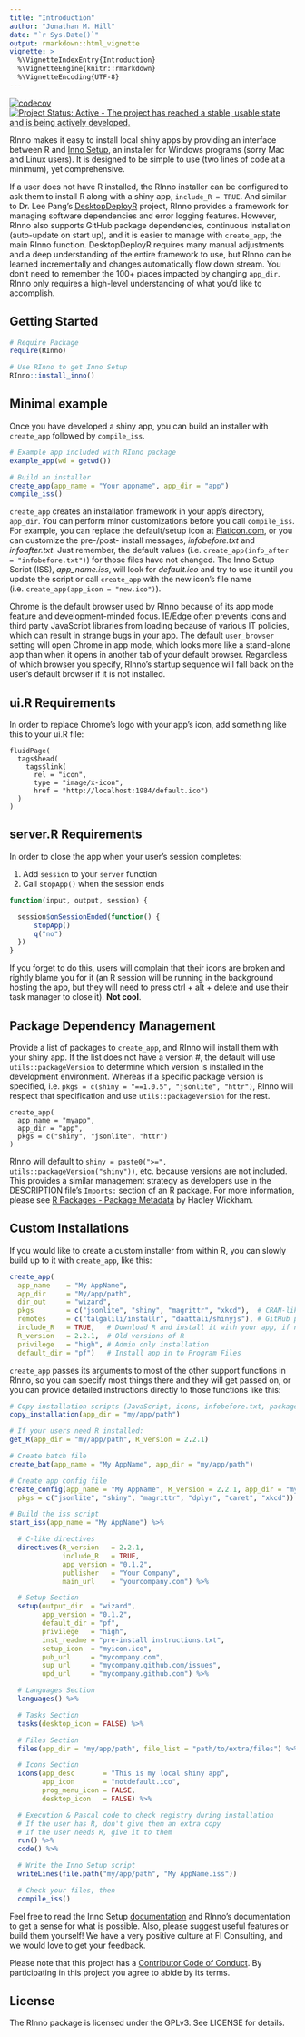 ```yaml
---
title: "Introduction"
author: "Jonathan M. Hill"
date: "`r Sys.Date()`"
output: rmarkdown::html_vignette
vignette: >
  %\VignetteIndexEntry{Introduction}
  %\VignetteEngine{knitr::rmarkdown}
  %\VignetteEncoding{UTF-8}
---
```


[![codecov](https://codecov.io/github/ficonsulting/RInno/branch/master/graphs/badge.svg)](https://codecov.io/github/ficonsulting/RInno)
[![Project Status: Active - The project has reached a stable, usable state and is being actively developed.](http://www.repostatus.org/badges/latest/active.svg)](http://www.repostatus.org/#active)

RInno makes it easy to install local shiny apps by providing an interface between R and [Inno Setup](http://www.jrsoftware.org/isinfo.php), an installer for Windows programs (sorry Mac and Linux users). It is designed to be simple to use (two lines of code at a minimum), yet comprehensive.

If a user does not have R installed, the RInno installer can be configured to ask them to install R along with a shiny app, `include_R = TRUE`. And similar to Dr. Lee Pang's [DesktopDeployR](https://github.com/wleepang/DesktopDeployR) project, RInno provides a framework for managing software dependencies and error logging features. However, RInno also supports GitHub package dependencies, continuous installation (auto-update on start up), and it is easier to manage with `create_app`, the main RInno function. DesktopDeployR requires many manual adjustments and a deep understanding of the entire framework to use, but RInno can be learned incrementally and changes automatically flow down stream. You don't need to remember the 100+ places impacted by changing `app_dir`. RInno only requires a high-level understanding of what you'd like to accomplish.

## Getting Started

```r
# Require Package
require(RInno)

# Use RInno to get Inno Setup
RInno::install_inno()
```

## Minimal example

Once you have developed a shiny app, you can build an installer with `create_app` followed by `compile_iss`.

```r
# Example app included with RInno package
example_app(wd = getwd())

# Build an installer
create_app(app_name = "Your appname", app_dir = "app")
compile_iss()
```

`create_app` creates an installation framework in your app's directory, `app_dir`.  You can perform minor customizations before you call `compile_iss`.  For example, you can replace the default/setup icon at [Flaticon.com](http://www.flaticon.com/), or you can customize the pre-/post- install messages, *infobefore.txt* and *infoafter.txt*. Just remember, the default values (i.e. `create_app(info_after = "infobefore.txt")`) for those files have not changed. The Inno Setup Script (ISS), *app_name.iss*, will look for *default.ico* and try to use it until you update the script or call `create_app` with the new icon's file name (i.e. `create_app(app_icon = "new.ico")`).

Chrome is the default browser used by RInno because of its app mode feature and development-minded focus. IE/Edge often prevents icons and third party JavaScript libraries from loading because of various IT policies, which can result in strange bugs in your app. The default `user_browser` setting will open Chrome in app mode, which looks more like a stand-alone app than when it opens in another tab of your default browser. Regardless of which browser you specify, RInno's startup sequence will fall back on the user's default browser if it is not installed.

## ui.R Requirements

In order to replace Chrome's logo with your app's icon, add something like this to your ui.R file:

```
fluidPage(
  tags$head(
    tags$link(
      rel = "icon", 
      type = "image/x-icon", 
      href = "http://localhost:1984/default.ico")
  )
)
```

## server.R Requirements

In order to close the app when your user's session completes:

1. Add `session` to your `server` function
2. Call `stopApp()` when the session ends 

```r
function(input, output, session) {

  session$onSessionEnded(function() {
      stopApp()
      q("no")
  })
}
```

If you forget to do this, users will complain that their icons are broken and rightly blame you for it (an R session will be running in the background hosting the app, but they will need to press ctrl + alt + delete and use their task manager to close it). **Not cool**.

## Package Dependency Management

Provide a list of packages to `create_app`, and RInno will install them with your shiny app. If the list does not have a version #, the default will use `utils::packageVersion` to determine which version is installed in the development environment. Whereas if a specific package version is specified, i.e. `pkgs = c(shiny = "==1.0.5", "jsonlite", "httr")`, RInno will respect that specification and use `utils::packageVersion` for the rest.

```
create_app(
  app_name = "myapp", 
  app_dir = "app",
  pkgs = c("shiny", "jsonlite", "httr")
)
```
RInno will default to `shiny = paste0(">=", utils::packageVersion("shiny"))`, etc. because versions are not included. This provides a similar management strategy as developers use in the DESCRIPTION file's `Imports:` section of an R package. For more information, please see [R Packages - Package Metadata](http://r-pkgs.had.co.nz/description.html) by Hadley Wickham.

## Custom Installations

If you would like to create a custom installer from within R, you can slowly build up to it with `create_app`, like this:

```r
create_app(
  app_name    = "My AppName", 
  app_dir     = "My/app/path",
  dir_out     = "wizard",
  pkgs        = c("jsonlite", "shiny", "magrittr", "xkcd"),  # CRAN-like repo packages
  remotes     = c("talgalili/installr", "daattali/shinyjs"), # GitHub packages
  include_R   = TRUE,   # Download R and install it with your app, if necessary
  R_version   = 2.2.1,  # Old versions of R
  privilege   = "high", # Admin only installation
  default_dir = "pf")   # Install app in to Program Files
```

`create_app` passes its arguments to most of the other support functions in RInno, so you can specify most things there and they will get passed on, or you can provide detailed instructions directly to those functions like this:

```r
# Copy installation scripts (JavaScript, icons, infobefore.txt, package_manager.R, app.R)
copy_installation(app_dir = "my/app/path")

# If your users need R installed:
get_R(app_dir = "my/app/path", R_version = 2.2.1)

# Create batch file
create_bat(app_name = "My AppName", app_dir = "my/app/path")

# Create app config file
create_config(app_name = "My AppName", R_version = 2.2.1, app_dir = "my/app/path",
  pkgs = c("jsonlite", "shiny", "magrittr", "dplyr", "caret", "xkcd"))

# Build the iss script
start_iss(app_name = "My AppName") %>%

  # C-like directives
  directives(R_version   = 2.2.1, 
             include_R   = TRUE, 
             app_version = "0.1.2",
             publisher   = "Your Company", 
             main_url    = "yourcompany.com") %>%

  # Setup Section
  setup(output_dir  = "wizard", 
        app_version = "0.1.2",
        default_dir = "pf", 
        privilege   = "high",
        inst_readme = "pre-install instructions.txt", 
        setup_icon  = "myicon.ico",
        pub_url     = "mycompany.com", 
        sup_url     = "mycompany.github.com/issues",
        upd_url     = "mycompany.github.com") %>%

  # Languages Section
  languages() %>%

  # Tasks Section
  tasks(desktop_icon = FALSE) %>%

  # Files Section
  files(app_dir = "my/app/path", file_list = "path/to/extra/files") %>%

  # Icons Section
  icons(app_desc       = "This is my local shiny app",
        app_icon       = "notdefault.ico",
        prog_menu_icon = FALSE,
        desktop_icon   = FALSE) %>%

  # Execution & Pascal code to check registry during installation
  # If the user has R, don't give them an extra copy
  # If the user needs R, give it to them
  run() %>%
  code() %>%

  # Write the Inno Setup script
  writeLines(file.path("my/app/path", "My AppName.iss"))

  # Check your files, then
  compile_iss()

```

Feel free to read the Inno Setup [documentation](http://www.jrsoftware.org/ishelp/) and RInno's documentation to get a sense for what is possible. Also, please suggest useful features or build them yourself! We have a very positive culture at FI Consulting, and we would love to get your feedback.

Please note that this project has a [Contributor Code of Conduct](https://github.com/ficonsulting/RInno/blob/master/CONDUCT.md). By participating in this project you agree to abide by its terms.

## License

The RInno package is licensed under the GPLv3. See LICENSE for details.
